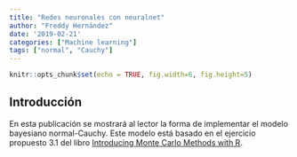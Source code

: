 ```yaml
---
title: "Redes neuronales con neuralnet"
author: "Freddy Hernández"
date: '2019-02-21'
categories: ["Machine learning"]
tags: ["normal", "Cauchy"]
---
```


```r
knitr::opts_chunk$set(echo = TRUE, fig.width=6, fig.height=5)
```

## Introducción
En esta publicación se mostrará al lector la forma de implementar el modelo bayesiano normal-Cauchy. Este modelo está basado en el ejercicio propuesto 3.1 del libro [Introducing Monte Carlo Methods with R](https://www.springer.com/fr/book/9781441915757).


